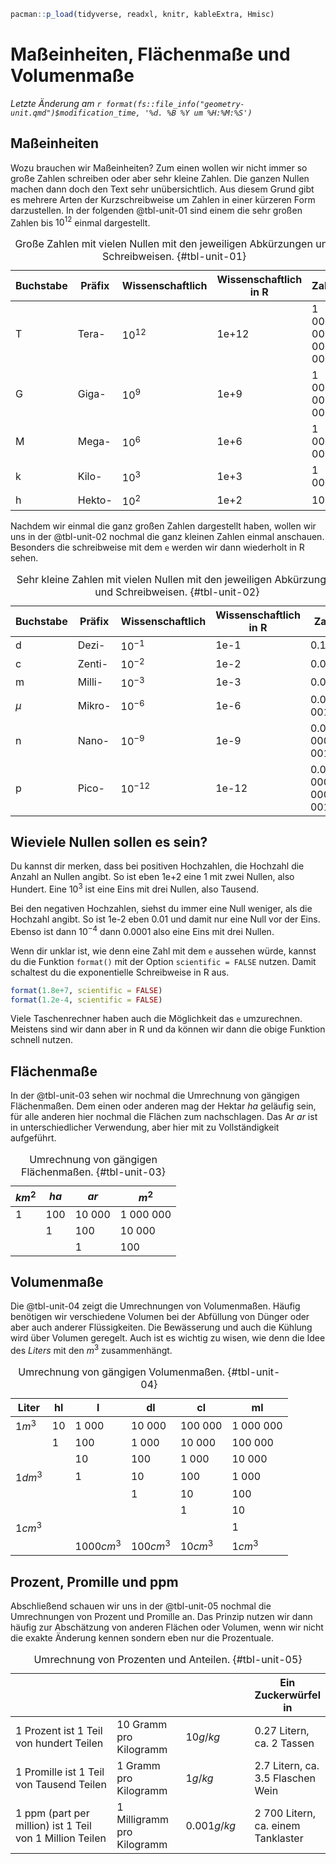 ```r
pacman::p_load(tidyverse, readxl, knitr, kableExtra, Hmisc)
```

# Maßeinheiten, Flächenmaße und Volumenmaße {#sec-volume}

*Letzte Änderung am `r format(fs::file_info("geometry-unit.qmd")$modification_time, '%d. %B %Y um %H:%M:%S')`*

## Maßeinheiten

Wozu brauchen wir Maßeinheiten? Zum einen wollen wir nicht immer so große Zahlen schreiben oder aber sehr kleine Zahlen. Die ganzen Nullen machen dann doch den Text sehr unübersichtlich. Aus diesem Grund gibt es mehrere Arten der Kurzschreibweise um Zahlen in einer kürzeren Form darzustellen. In der folgenden @tbl-unit-01 sind einem die sehr großen Zahlen bis $10^{12}$ einmal dargestellt.

| Buchstabe | Präfix | Wissenschaftlich | Wissenschaftlich in R | Zahl              |
|--------------|--------------|--------------|-----------------|--------------|
| T         | Tera-  | $10^{12}$        | 1e+12                 | 1 000 000 000 000 |
| G         | Giga-  | $10^{9}$         | 1e+9                  | 1 000 000 000     |
| M         | Mega-  | $10^{6}$         | 1e+6                  | 1 000 000         |
| k         | Kilo-  | $10^{3}$         | 1e+3                  | 1 000             |
| h         | Hekto- | $10^{2}$         | 1e+2                  | 100               |

: Große Zahlen mit vielen Nullen mit den jeweiligen Abkürzungen und Schreibweisen. {#tbl-unit-01}

Nachdem wir einmal die ganz großen Zahlen dargestellt haben, wollen wir uns in der @tbl-unit-02 nochmal die ganz kleinen Zahlen einmal anschauen. Besonders die schreibweise mit dem `e` werden wir dann wiederholt in R sehen.

| Buchstabe | Präfix | Wissenschaftlich | Wissenschaftlich in R | Zahl              |
|--------------|--------------|--------------|-----------------|--------------|
| d         | Dezi-  | $10^{-1}$        | 1e-1                  | 0.1               |
| c         | Zenti- | $10^{-2}$        | 1e-2                  | 0.01              |
| m         | Milli- | $10^{-3}$        | 1e-3                  | 0.001             |
| $\mu$     | Mikro- | $10^{-6}$        | 1e-6                  | 0.000 001         |
| n         | Nano-  | $10^{-9}$        | 1e-9                  | 0.000 000 001     |
| p         | Pico-  | $10^{-12}$       | 1e-12                 | 0.000 000 000 001 |

: Sehr kleine Zahlen mit vielen Nullen mit den jeweiligen Abkürzungen und Schreibweisen. {#tbl-unit-02}

::: callout-tip
## Wieviele Nullen sollen es sein?

Du kannst dir merken, dass bei positiven Hochzahlen, die Hochzahl die Anzahl an Nullen angibt. So ist eben 1e+2 eine 1 mit zwei Nullen, also Hundert. Eine $10^3$ ist eine Eins mit drei Nullen, also Tausend.

Bei den negativen Hochzahlen, siehst du immer eine Null weniger, als die Hochzahl angibt. So ist 1e-2 eben 0.01 und damit nur eine Null vor der Eins. Ebenso ist dann $10^{-4}$ dann 0.0001 also eine Eins mit drei Nullen.
:::

Wenn dir unklar ist, wie denn eine Zahl mit dem `e` aussehen würde, kannst du die Funktion `format()` mit der Option `scientific = FALSE` nutzen. Damit schaltest du die exponentielle Schreibweise in R aus.

```r
format(1.8e+7, scientific = FALSE)
format(1.2e-4, scientific = FALSE)
```

Viele Taschenrechner haben auch die Möglichkeit das `e` umzurechnen. Meistens sind wir dann aber in R und da können wir dann die obige Funktion schnell nutzen.

## Flächenmaße

In der @tbl-unit-03 sehen wir nochmal die Umrechnung von gängigen Flächenmaßen. Dem einen oder anderen mag der Hektar $ha$ geläufig sein, für alle anderen hier nochmal die Flächen zum nachschlagen. Das Ar $ar$ ist in unterschiedlicher Verwendung, aber hier mit zu Vollständigkeit aufgeführt.

| $km^2$ | $ha$ | $ar$   | $m^2$     |
|--------|------|--------|-----------|
| 1      | 100  | 10 000 | 1 000 000 |
|        | 1    | 100    | 10 000    |
|        |      | 1      | 100       |

: Umrechnung von gängigen Flächenmaßen. {#tbl-unit-03}

## Volumenmaße

Die @tbl-unit-04 zeigt die Umrechnungen von Volumenmaßen. Häufig benötigen wir verschiedene Volumen bei der Abfüllung von Dünger oder aber auch anderer Flüssigkeiten. Die Bewässerung und auch die Kühlung wird über Volumen geregelt. Auch ist es wichtig zu wisen, wie denn die Idee des *Liters* mit den $m^3$ zusammenhängt.

| Liter   | hl | l          | dl      | cl     | ml     |
|---------|------|--------------|-----------|----------|-----------|
| $1m^3$  | 10   | 1 000        | 10 000    | 100 000  | 1 000 000 |
|         | 1    | 100          | 1 000     | 10 000   | 100 000   |
|         |      | 10           | 100       | 1 000    | 10 000    |
| $1dm^3$ |      | 1            | 10        | 100      | 1 000     |
|         |      |              | 1         | 10       | 100       |
|         |      |              |           | 1        | 10        |
| $1cm^3$ |      |              |           |          | 1         |
|         |      | $1 000 cm^3$ | $100cm^3$ | $10cm^3$ | $1cm^3$   |

: Umrechnung von gängigen Volumenmaßen. {#tbl-unit-04}

## Prozent, Promille und ppm

Abschließend schauen wir uns in der @tbl-unit-05 nochmal die Umrechnungen von Prozent und Promille an. Das Prinzip nutzen wir dann häufig zur Abschätzung von anderen Flächen oder Volumen, wenn wir nicht die exakte Änderung kennen sondern eben nur die Prozentuale.

|                                                          |                            |              | Ein Zuckerwürfel in                |
|------------------------|----------------|----------------|----------------|
| 1 Prozent ist 1 Teil von hundert Teilen                  | 10 Gramm pro Kilogramm     | $10 g/kg$    | 0.27 Litern, ca. 2 Tassen          |
| 1 Promille ist 1 Teil von Tausend Teilen                 | 1 Gramm pro Kilogramm      | $1 g/kg$     | 2.7 Litern, ca. 3.5 Flaschen Wein  |
| 1 ppm (part per million) ist 1 Teil von 1 Million Teilen | 1 Milligramm pro Kilogramm | $0.001 g/kg$ | 2 700 Litern, ca. einem Tanklaster |

: Umrechnung von Prozenten und Anteilen. {#tbl-unit-05}
